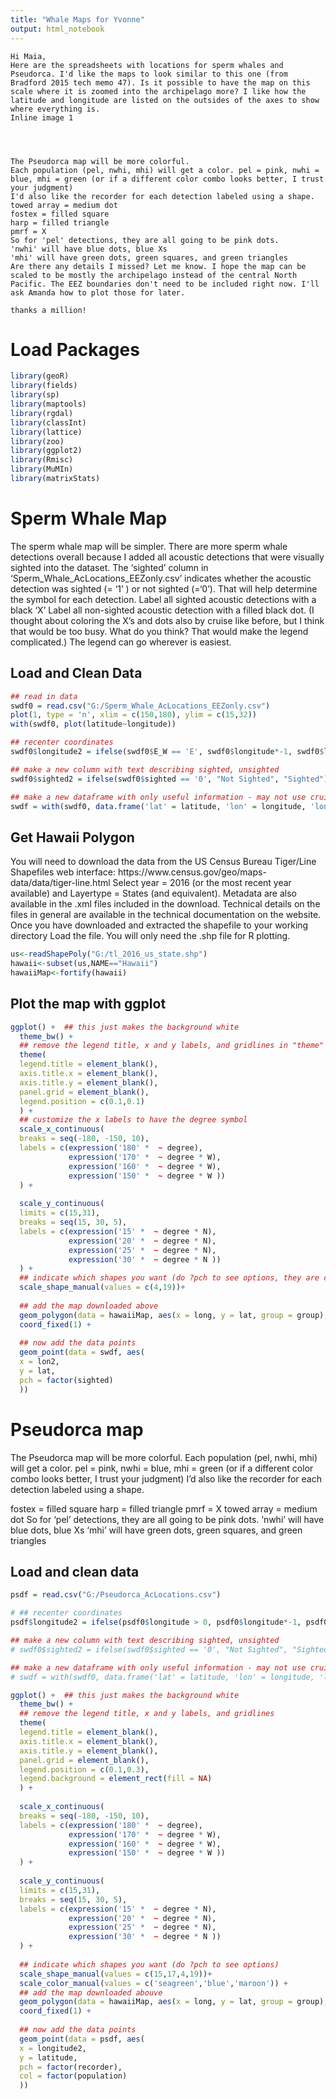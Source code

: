 ```yaml
---
title: "Whale Maps for Yvonne"
output: html_notebook
---
```

```text
Hi Maia,
Here are the spreadsheets with locations for sperm whales and Pseudorca. I'd like the maps to look similar to this one (from Bradford 2015 tech memo 47). Is it possible to have the map on this scale where it is zoomed into the archipelago more? I like how the latitude and longitude are listed on the outsides of the axes to show where everything is.
Inline image 1




The Pseudorca map will be more colorful. 
Each population (pel, nwhi, mhi) will get a color. pel = pink, nwhi = blue, mhi = green (or if a different color combo looks better, I trust your judgment)
I'd also like the recorder for each detection labeled using a shape. 
towed array = medium dot
fostex = filled square
harp = filled triangle
pmrf = X
So for 'pel' detections, they are all going to be pink dots.
'nwhi' will have blue dots, blue Xs
'mhi' will have green dots, green squares, and green triangles
Are there any details I missed? Let me know. I hope the map can be scaled to be mostly the archipelago instead of the central North Pacific. The EEZ boundaries don't need to be included right now. I'll ask Amanda how to plot those for later.
  
thanks a million!
```



# Load Packages
```r
library(geoR)
library(fields)
library(sp)
library(maptools)
library(rgdal)
library(classInt)
library(lattice)
library(zoo)
library(ggplot2)
library(Rmisc)
library(MuMIn)
library(matrixStats)
```

# Sperm Whale Map

The sperm whale map will be simpler. There are more sperm whale detections overall because I added all acoustic detections that were visually sighted into the dataset. The 'sighted' column in 'Sperm_Whale_AcLocations_EEZonly.csv'  indicates whether the acoustic detection was sighted (= '1' ) or not sighted (='0'). That will help determine the symbol for each detection.
Label all sighted acoustic detections with a black 'X'
Label all non-sighted acoustic detection with a filled black dot.  (I thought about coloring the X's and dots also by cruise like before, but I think that would be too busy. What do you think? That would make the legend complicated.)
The legend can go wherever is easiest.

## Load and Clean Data
```r
## read in data
swdf0 = read.csv("G:/Sperm_Whale_AcLocations_EEZonly.csv")
plot(1, type = 'n', xlim = c(150,180), ylim = c(15,32))
with(swdf0, plot(latitude~longitude))

## recenter coordinates
swdf0$longitude2 = ifelse(swdf0$E_W == 'E', swdf0$longitude*-1, swdf0$longitude)

## make a new column with text describing sighted, unsighted
swdf0$sighted2 = ifelse(swdf0$sighted == '0', "Not Sighted", "Sighted")

## make a new dataframe with only useful information - may not use cruise number
swdf = with(swdf0, data.frame('lat' = latitude, 'lon' = longitude, 'lon2' = longitude2, 'sighted' = sighted2, 'cruisenum' = Cruise.Number))
```

## Get Hawaii Polygon

You will need to download the data from the US Census Bureau Tiger/Line Shapefiles web interface: https://www.census.gov/geo/maps-data/data/tiger-line.html Select year = 2016 (or the most recent year available) and Layertype = States (and equivalent).  Metadata are also available in the .xml files included in the download. Technical details on the files in general are available in the technical documentation on the website.
 Once you have downloaded and extracted the shapefile to your working directory
 Load the file.  You will only need the .shp file for R plotting.

```r
us<-readShapePoly("G:/tl_2016_us_state.shp")
hawaii<-subset(us,NAME=="Hawaii")
hawaiiMap<-fortify(hawaii)
```

## Plot the map with ggplot
```r
ggplot() +  ## this just makes the background white
  theme_bw() +
  ## remove the legend title, x and y labels, and gridlines in "theme"
  theme(
  legend.title = element_blank(),
  axis.title.x = element_blank(),
  axis.title.y = element_blank(),
  panel.grid = element_blank(),
  legend.position = c(0.1,0.1)
  ) +
  ## customize the x labels to have the degree symbol
  scale_x_continuous(
  breaks = seq(-180, -150, 10),
  labels = c(expression('180' *  ~ degree), 
             expression('170' *  ~ degree * W), 
             expression('160' *  ~ degree * W), 
             expression('150' *  ~ degree * W ))
  ) +
  
  scale_y_continuous(
  limits = c(15,31),
  breaks = seq(15, 30, 5),
  labels = c(expression('15' *  ~ degree * N), 
             expression('20' *  ~ degree * N), 
             expression('25' *  ~ degree * N), 
             expression('30' *  ~ degree * N ))
  ) +
  ## indicate which shapes you want (do ?pch to see options, they are coded by number)
  scale_shape_manual(values = c(4,19))+
  
  ## add the map downloaded above
  geom_polygon(data = hawaiiMap, aes(x = long, y = lat, group = group), fill = 'skyblue') +
  coord_fixed(1) +
  
  ## now add the data points
  geom_point(data = swdf, aes(
  x = lon2,
  y = lat,
  pch = factor(sighted)
  ))

```

# Pseudorca map
The Pseudorca map will be more colorful. 
Each population (pel, nwhi, mhi) will get a color. pel = pink, nwhi = blue, mhi = green (or if a different color combo looks better, I trust your judgment)
I'd also like the recorder for each detection labeled using a shape. 

fostex = filled square
harp = filled triangle
pmrf = X
towed array = medium dot
So for 'pel' detections, they are all going to be pink dots.
'nwhi' will have blue dots, blue Xs
'mhi' will have green dots, green squares, and green triangles

## Load and clean data
```r
psdf = read.csv("G:/Pseudorca_AcLocations.csv")

# ## recenter coordinates
psdf$longitude2 = ifelse(psdf0$longitude > 0, psdf0$longitude*-1, psdf0$longitude)

## make a new column with text describing sighted, unsighted
# swdf0$sighted2 = ifelse(swdf0$sighted == '0', "Not Sighted", "Sighted")

## make a new dataframe with only useful information - may not use cruise number
# swdf = with(swdf0, data.frame('lat' = latitude, 'lon' = longitude, 'lon2' = longitude2, 'sighted' = sighted2, 'cruisenum' = Cruise.Number))

ggplot() +  ## this just makes the background white
  theme_bw() +
  ## remove the legend title, x and y labels, and gridlines
  theme(
  legend.title = element_blank(),
  axis.title.x = element_blank(),
  axis.title.y = element_blank(),
  panel.grid = element_blank(),
  legend.position = c(0.1,0.3),
  legend.background = element_rect(fill = NA)
  ) +
  
  scale_x_continuous(
  breaks = seq(-180, -150, 10),
  labels = c(expression('180' *  ~ degree), 
             expression('170' *  ~ degree * W), 
             expression('160' *  ~ degree * W), 
             expression('150' *  ~ degree * W ))
  ) +
  
  scale_y_continuous(
  limits = c(15,31),
  breaks = seq(15, 30, 5),
  labels = c(expression('15' *  ~ degree * N), 
             expression('20' *  ~ degree * N), 
             expression('25' *  ~ degree * N), 
             expression('30' *  ~ degree * N ))
  ) +
  
  ## indicate which shapes you want (do ?pch to see options)
  scale_shape_manual(values = c(15,17,4,19))+
  scale_color_manual(values = c('seagreen','blue','maroon')) +
  ## add the map downloaded abouve
  geom_polygon(data = hawaiiMap, aes(x = long, y = lat, group = group), fill = 'skyblue') +
  coord_fixed(1) +
  
  ## now add the data points
  geom_point(data = psdf, aes(
  x = longitude2,
  y = latitude,
  pch = factor(recorder),
  col = factor(population)
  ))
```

